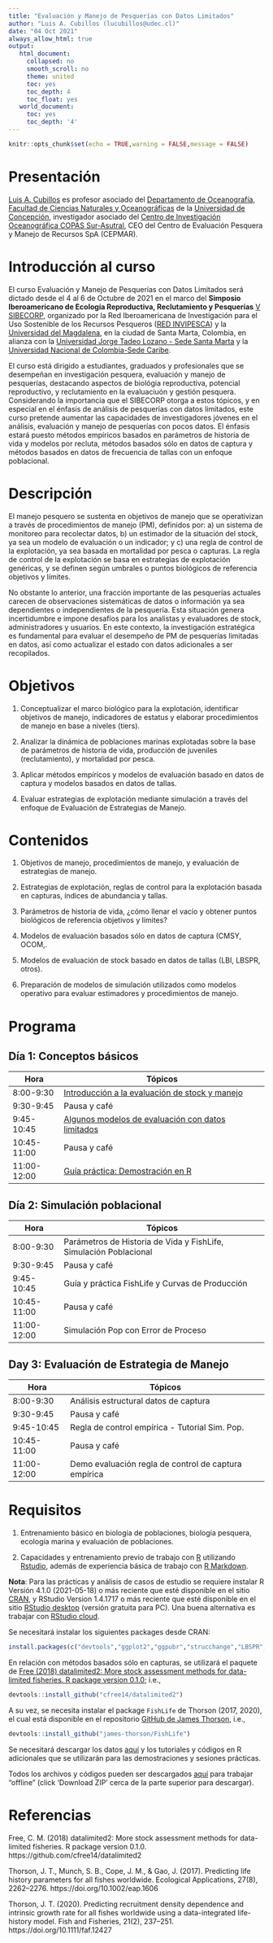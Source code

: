```yaml
---
title: "Evaluación y Manejo de Pesquerías con Datos Limitados"
author: "Luis A. Cubillos (lucubillos@udec.cl)"
date: "04 Oct 2021"
always_allow_html: true
output:
   html_document:
     collapsed: no
     smooth_scroll: no
     theme: united
     toc: yes
     toc_depth: 4
     toc_float: yes
   world_document:
     toc: yes
     toc_depth: '4'
---
```


```r
knitr::opts_chunk$set(echo = TRUE,warning = FALSE,message = FALSE)
```

# Presentación

[Luis A. Cubillos](https://www.scopus.com/authid/detail.uri?authorId=6701723759) es profesor asociado del [Departamento de Oceanografía](http://oceanografia.udec.cl/), [Facultad de Ciencias Naturales y Oceanográficas](https://www.naturalesudec.cl) de la [Universidad de Concepción](http://www6.udec.cl/pexterno/), investigador asociado del [Centro de Investigación Oceanográfica COPAS Sur-Asutral](http://www.sur-austral.cl/), CEO del Centro de Evaluación Pesquera y Manejo de Recursos SpA (CEPMAR).

# Introducción al curso

El curso Evaluación y Manejo de Pesquerías con Datos Limitados será dictado desde el 4 al 6 de Octubre de 2021 en el marco del **Simposio Iberoamericano de Ecología Reproductiva, Reclutamiento y Pesquerías** [V SIBECORP](http://www.vsibecorp.cetmar.org/index.php), organizado por la Red Iberoamericana de Investigación para el Uso Sostenible de los Recursos Pesqueros ([RED INVIPESCA](http://invipesca.cetmar.org)) y la [Universidad del Magdalena](https://www.unimagdalena.edu.co), en la ciudad de Santa Marta, Colombia, en alianza con la [Universidad Jorge Tadeo Lozano - Sede Santa Marta](https://www.utadeo.edu.co/es/santa-marta) y la [Universidad Nacional de Colombia-Sede Caribe](http://caribe.unal.edu.co).

El curso está dirigido a estudiantes, graduados y profesionales que se desempeñan en investigación pesquera, evaluación y manejo de pesquerías, destacando aspectos de biológia reproductiva, potencial reproductivo, y reclutamiento en la evaluaciuón y gestión pesquera. Considerando la importancia que el SIBECORP otorga a estos tópicos, y en especial en el énfasis de análisis de pesquerías con datos limitados, este curso pretende aumentar las capacidades de investigadores jóvenes en el análisis, evaluación y manejo de pesquerías con pocos datos. El énfasis estará puesto métodos empíricos basados en parámetros de historia de vida y modelos por recluta, métodos basados sólo en datos de captura y métodos basados en datos de frecuencia de tallas con un enfoque poblacional.

# Descripción

El manejo pesquero se sustenta en objetivos de manejo que se operativizan a través de procedimientos de manejo (PM), definidos por: a) un sistema de monitoreo para recolectar datos, b) un estimador de la situación del stock, ya sea un modelo de evaluación o un indicador; y c) una regla de control de la explotación, ya sea basada en mortalidad por pesca o capturas. La regla de control de la explotación se basa en estrategias de explotación genéricas, y se definen según umbrales o puntos biológicos de referencia objetivos y límites.

No obstante lo anterior, una fracción importante de las pesquerías actuales carecen de observaciones sistemáticas de datos o información ya sea dependientes o independientes de la pesquería. Esta situación genera incertidumbre e impone desafíos para los analistas y evaluadores de stock, administradores y usuarios. En este contexto, la investigación estratégica es fundamental para evaluar el desempeño de PM de pesquerías limitadas en datos, así como actualizar el estado con datos adicionales a ser recopilados.

# Objetivos

1. Conceptualizar el marco biológico para la explotación, identificar objetivos de manejo, indicadores de estatus y elaborar procedimientos de manejo en base a niveles (tiers).

2. Analizar la dinámica de poblaciones marinas explotadas sobre la base de parámetros de historia de vida, producción de juveniles (reclutamiento), y mortalidad por pesca.

3. Aplicar métodos empíricos y modelos de evaluación basado en datos de captura y modelos basados en datos de tallas.

4. Evaluar estrategias de explotación mediante simulación a través del enfoque de Evaluación de Estrategias de Manejo.

# Contenidos

1.	Objetivos de manejo, procedimientos de manejo, y evaluación de estrategias de manejo.

2.	Estrategias de explotación, reglas de control para la explotación basada en capturas, índices de abundancia y tallas.

3.  Parámetros de historia de vida, ¿cómo llenar el vacío y obtener puntos biológicos de referencia objetivos y límites?

4. Modelos de evaluación basados sólo en datos de captura (CMSY, OCOM,. 

5. Modelos de evaluación de stock basado en datos de tallas (LBI, LBSPR, otros).

6. Preparación de modelos de simulación utilizados como modelos operativo para evaluar estimadores y procedimientos de manejo.

# Programa

## Día 1: Conceptos básicos

Hora  | Tópicos
------------- | ----------------------------------------------------
8:00-9:30 | [Introducción a la evaluación de stock y manejo](https://luisacubillos.github.io/curso_sibecorp_evastock_datlim/Clases/clase_1_introductoria.pdf)
9:30-9:45 | Pausa y café
9:45-10:45 | [Algunos modelos de evaluación con datos limitados](https://luisacubillos.github.io/curso_sibecorp_evastock_datlim/Clases/clase_2_modelos_datalim.pdf)
10:45-11:00 | Pausa y café
11:00-12:00 | [Guía práctica: Demostración en R](https://luisacubillos.github.io/curso_sibecorp_evastock_datlim/Lab/Lab1_Guía_Práctica_Demo_DLM.pdf)

## Día 2: Simulación poblacional

Hora  | Tópicos
------------- | ----------------------------------------------------
8:00-9:30 | Parámetros de Historia de Vida y FishLife, Simulación Poblacional
9:30-9:45 | Pausa y café
9:45-10:45 | Guía y práctica FishLife y Curvas de Producción
10:45-11:00 | Pausa y café
11:00-12:00 | Simulación Pop con Error de Proceso

## Day 3: Evaluación de Estrategia de Manejo

Hora  | Tópicos
------------- | ----------------------------------------------------
8:00-9:30 | Análisis estructural datos de captura
9:30-9:45 | Pausa y café
9:45-10:45 | Regla de control empírica - Tutorial Sim. Pop.
10:45-11:00 | Pausa y café
11:00-12:00 | Demo evaluación regla de control de captura empírica


# Requisitos

1. Entrenamiento básico en biología de poblaciones, biología pesquera, ecología marina y evaluación de poblaciones.

2. Capacidades y entrenamiento previo de trabajo con [R](https://cran.r-project.org) utilizando [Rstudio](https://www.rstudio.com), además de experiencia básica de trabajo con [R Markdown](https://rmarkdown.rstudio.com).

**Nota**: Para las prácticas y análisis de casos de estudio se requiere instalar R  Versión 4.1.0 (2021-05-18) o más reciente que esté disponible en el sitio [CRAN](https://cran.r-project.org), y RStudio Version 1.4.1717 o más reciente que esté disponible en el sitio [RStudio desktop](https://www.rstudio.com/products/rstudio/#rstudio-desktop) (versión gratuita para PC). Una buena alternativa es trabajar con [RStudio cloud](https://rstudio.cloud).

Se necesitará instalar los siguientes packages desde CRAN:

```r
install.packages(c("devtools","ggplot2","ggpubr","strucchange","LBSPR", "DLMtool"))
```

En relación con métodos basados sólo en capturas, se utilizará el paquete de [Free (2018) datalimited2: More stock assessment methods for data-limited fisheries. R package version 0.1.0](https://github.com/cfree14/datalimited2); i.e.,

```r
devtools::install_github("cfree14/datalimited2")
```

A su vez, se necesita instalar el package ```FishLife``` de Thorson (2017, 2020), el cual está disponible en el repositorio [GitHub de James Thorson](https://github.com/James-Thorson-NOAA/FishLife), i.e.,

```r
devtools::install_github("james-thorson/FishLife")
```

Se necesitará descargar los datos [aquí](https://luisacubillos.github.io/curso_sibecorp_evastock_datlim/Datos)
 y los tutoriales y códigos en R adicionales que se utilizarán para las demostraciones y sesiones prácticas.
 
Todos los archivos y códigos pueden ser descargados [aquí](https://github.com/LuisACubillos/curso_sibecorp_evastock_datlim) para trabajar "offline" (click 'Download ZIP' cerca de la parte superior para descargar).

# Referencias

Free, C. M. (2018) datalimited2: More stock assessment methods for data-limited fisheries. R package version 0.1.0. https://github.com/cfree14/datalimited2

Thorson, J. T., Munch, S. B., Cope, J. M., & Gao, J. (2017). Predicting life history parameters for all fishes worldwide. Ecological Applications, 27(8), 2262–2276. https://doi.org/10.1002/eap.1606 

Thorson, J. T. (2020). Predicting recruitment density dependence and intrinsic growth rate for all fishes worldwide using a data-integrated life-history model. Fish and Fisheries, 21(2), 237–251. https://doi.org/10.1111/faf.12427

